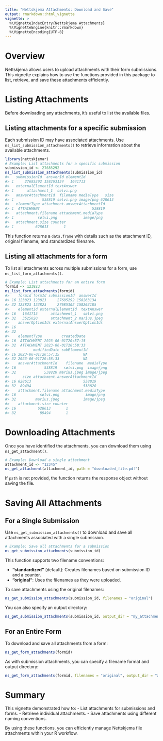 ```yaml
---
title: "Nettskjema Attachments: Download and Save"
output: rmarkdown::html_vignette
vignette: >
  %\VignetteIndexEntry{Nettskjema Attachments}
  %\VignetteEngine{knitr::rmarkdown}
  %\VignetteEncoding{UTF-8}
---
```




# Overview

Nettskjema allows users to upload attachments with their form submissions. This vignette explains how to use the functions provided in this package to list, retrieve, and save these attachments efficiently.

# Listing Attachments

Before downloading any attachments, it's useful to list the available files.

## Listing attachments for a specific submission

Each submission ID may have associated attachments. Use `ns_list_submission_attachments()` to retrieve information about the available attachments.


``` r
library(nettskjemar)
# Example: List attachments for a specific submission
submission_id <- 27685292
ns_list_submission_attachments(submission_id)
#>   submissionId  answerId elementId
#> 1     27685292 158263134   1641713
#>   externalElementId textAnswer
#> 1      attachment_1  sølvi.png
#>   answerAttachmentId  filename mediaType   size
#> 1             538819 sølvi.png image/png 628613
#>   elementType attachment.answerAttachmentId
#> 1  ATTACHMENT                        538819
#>   attachment.filename attachment.mediaType
#> 1           sølvi.png            image/png
#>   attachment.size counter
#> 1          628613       1
```

This function returns a `data.frame` with details such as the attachment ID, original filename, and standardized filename.

## Listing all attachments for a form

To list all attachments across multiple submissions for a form, use `ns_list_form_attachments()`.


``` r
# Example: List attachments for an entire form
formid <- 123823
ns_list_form_attachments(formid)
#>    formid formId submissionId  answerId
#> 16 123823 123823     27685292 158263134
#> 32 123823 123823     27685302 158263185
#>    elementId externalElementId  textAnswer
#> 16   1641713      attachment_1   sølvi.png
#> 32   3525020      attachment_2 marius.jpeg
#>    answerOptionIds externalAnswerOptionIds
#> 16                                        
#> 32                                        
#>    elementType         createdDate
#> 16  ATTACHMENT 2023-06-01T20:57:15
#> 32  ATTACHMENT 2023-06-01T20:58:33
#>           modifiedDate subElementId
#> 16 2023-06-01T20:57:15           NA
#> 32 2023-06-01T20:58:33           NA
#>    answerAttachmentId    filename  mediaType
#> 16             538819   sølvi.png  image/png
#> 32             538820 marius.jpeg image/jpeg
#>      size attachment.answerAttachmentId
#> 16 628613                        538819
#> 32  89494                        538820
#>    attachment.filename attachment.mediaType
#> 16           sølvi.png            image/png
#> 32         marius.jpeg           image/jpeg
#>    attachment.size counter
#> 16          628613       1
#> 32           89494       1
```

# Downloading Attachments

Once you have identified the attachments, you can download them using `ns_get_attachment()`.

```r
# Example: Download a single attachment
attachment_id <- "12345"
ns_get_attachment(attachment_id, path = "downloaded_file.pdf")
```

If `path` is not provided, the function returns the response object without saving the file.

# Saving All Attachments

## For a Single Submission

Use `ns_get_submission_attachments()` to download and save all attachments associated with a single submission.

```r
# Example: Save all attachments for a submission
ns_get_submission_attachments(submission_id)
```

This function supports two filename conventions:

- **"standardized"** (default): Creates filenames based on submission ID and a counter.
- **"original"**: Uses the filenames as they were uploaded.

To save attachments using the original filenames:

```r
ns_get_submission_attachments(submission_id, filenames = "original")
```

You can also specify an output directory:

```r
ns_get_submission_attachments(submission_id, output_dir = "my_attachments/")
```

## For an Entire Form

To download and save all attachments from a form:

```r
ns_get_form_attachments(formid)
```

As with submission attachments, you can specify a filename format and output directory:

```r
ns_get_form_attachments(formid, filenames = "original", output_dir = "all_attachments/")
```

# Summary

This vignette demonstrated how to:
- List attachments for submissions and forms.
- Retrieve individual attachments.
- Save attachments using different naming conventions.

By using these functions, you can efficiently manage Nettskjema file attachments within your R workflow.

